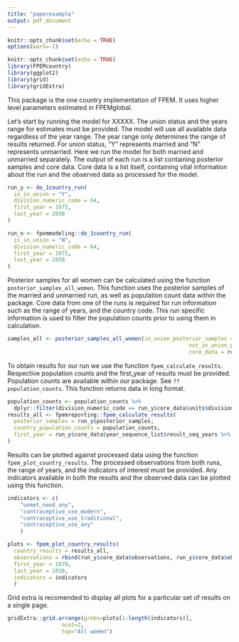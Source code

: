 ```yaml
---
title: "paperexample"
output: pdf_document
---
```


```r
knitr::opts_chunk$set(echo = TRUE)
options(warn=-1)
```



```r
knitr::opts_chunk$set(echo = TRUE)
library(FPEMcountry)
library(ggplot2)
library(grid)
library(gridExtra)
```

This package is the one country implementation of FPEM. It uses higher level parameters estimated in FPEMglobal.


Let's start by running the model for XXXXX. The union status and the years range for estimates must be provided. The model will use all available data regardless of the year range. The year range only determines the range of results returned. For union status, "Y" represents married and "N" represents unmarried. Here we run the model for both married and unmarried separately. The output of each run is a list containing posterior samples and core data. Core data is a list itself, containing vital information about the run and the observed data as processed for the model. 
```r
run_y <- do_1country_run(
  is_in_union = "Y",
  division_numeric_code = 64,
  first_year = 1975,
  last_year = 2030
)

run_n <- fpemmodeling::do_1country_run(
  is_in_union = "N",
  division_numeric_code = 64,
  first_year = 1975,
  last_year = 2030
)
```

Posterior samples for all women can be calculated using the function `posterior_samples_all_women`. This function uses the posterior samples of the married and unmarried run, as well as population count data within the package. Core data from one of the runs is required for run information such as the range of years, and the country code. This run specific information is used to filter the population counts prior to using them in calculation. 
```r
samples_all <- posterior_samples_all_women(in_union_posterior_samples = run_y$posterior_samples, 
                                                         not_in_union_posterior_samples = run_n$posterior_samples, 
                                                         core_data = run_y$core_data)
```

To obtain results for our run we use the function `fpem_calculate_results`. Respective population counts and the first_year of results must be provided. Population counts are available within our package. See `??population_counts`. This function returns data in long format.
```r
population_counts <- population_counts %>%
  dplyr::filter(division_numeric_code == run_y$core_data$units$division_numeric_code)
results_all <- fpemreporting::fpem_calculate_results(
  posterior_samples = run_y$posterior_samples,
  country_population_counts = population_counts,
  first_year = run_y$core_data$year_sequence_list$result_seq_years %>% min()
)
```

Results can be plotted against processed data using the function `fpem_plot_country_results`. The processed observations from both runs, the range of years, and the indicators of interest must be provided. Any indicators available in both the results and the observed data can be plotted using this function.
```r

indicators <- c(
    "unmet_need_any",
    "contraceptive_use_modern",
    "contraceptive_use_traditional",
    "contraceptive_use_any"
    )

plots <- fpem_plot_country_results(
  country_results = results_all,
  observations = rbind(run_y$core_data$observations, run_y$core_data$observations),
  first_year = 1970,
  last_year = 2030,
  indicators = indicators
  )
```

Grid extra is recomended to display all plots for a particular set of results on a single page. 
```r
gridExtra::grid.arrange(grobs=plots[1:length(indicators)],
                 ncol=2,
                 top="All women")
```
